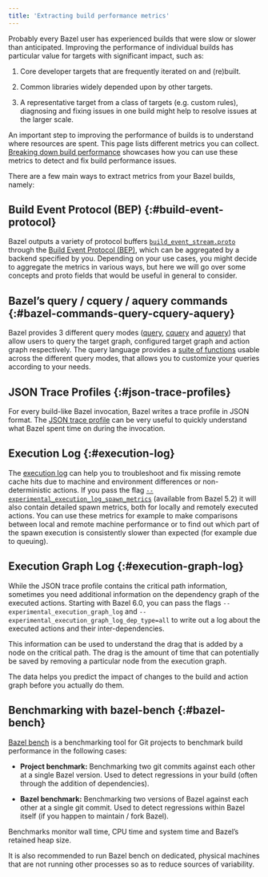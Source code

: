 ```yaml
---
title: 'Extracting build performance metrics'
---
```


Probably every Bazel user has experienced builds that were slow or slower than
anticipated. Improving the performance of individual builds has particular value
for targets with significant impact, such as:

1. Core developer targets that are frequently iterated on and (re)built.

2. Common libraries widely depended upon by other targets.

3. A representative target from a class of targets (e.g. custom rules),
  diagnosing and fixing issues in one build might help to resolve issues at the
  larger scale.

An important step to improving the performance of builds is to understand where
resources are spent. This page lists different metrics you can collect.
[Breaking down build performance](/configure/build-performance-breakdown) showcases
how you can use these metrics to detect and fix build performance issues.

There are a few main ways to extract metrics from your Bazel builds, namely:

## Build Event Protocol (BEP) {:#build-event-protocol}

Bazel outputs a variety of protocol buffers
[`build_event_stream.proto`](https://github.com/bazelbuild/bazel/blob/master/src/main/java/com/google/devtools/build/lib/buildeventstream/proto/build_event_stream.proto)
through the [Build Event Protocol (BEP)](/remote/bep), which
can be aggregated by a backend specified by you. Depending on your use cases,
you might decide to aggregate the metrics in various ways, but here we will go
over some concepts and proto fields that would be useful in general to consider.

## Bazel’s query / cquery / aquery commands {:#bazel-commands-query-cquery-aquery}

Bazel provides 3 different query modes ([query](/query/quickstart),
[cquery](/query/cquery) and [aquery](/query/aquery)) that allow users
to query the target graph, configured target graph and action graph
respectively. The query language provides a
[suite of functions](/query/language#functions) usable across the different
query modes, that allows you to customize your queries according to your needs.

## JSON Trace Profiles {:#json-trace-profiles}

For every build-like Bazel invocation, Bazel writes a trace profile in JSON
format. The [JSON trace profile](/advanced/performance/json-trace-profile) can
be very useful to quickly understand what Bazel spent time on during the
invocation.

## Execution Log {:#execution-log}

The [execution log](/remote/cache-remote) can help you to troubleshoot and fix
missing remote cache hits due to machine and environment differences or
non-deterministic actions. If you pass the flag
[`--experimental_execution_log_spawn_metrics`](/reference/command-line-reference#flag--experimental_execution_log_spawn_metrics)
(available from Bazel 5.2) it will also contain detailed spawn metrics, both for
locally and remotely executed actions. You can use these metrics for example to
make comparisons between local and remote machine performance or to find out
which part of the spawn execution is consistently slower than expected (for
example due to queuing).

## Execution Graph Log {:#execution-graph-log}

While the JSON trace profile contains the critical path information, sometimes
you need additional information on the dependency graph of the executed actions.
Starting with Bazel 6.0, you can pass the flags
`--experimental_execution_graph_log` and
`--experimental_execution_graph_log_dep_type=all` to write out a log about the
executed actions and their inter-dependencies.

This information can be used to understand the drag that is added by a node on
the critical path. The drag is the amount of time that can potentially be saved
by removing a particular node from the execution graph.

The data helps you predict the impact of changes to the build and action graph
before you actually do them.

## Benchmarking with bazel-bench {:#bazel-bench}

[Bazel bench](https://github.com/bazelbuild/bazel-bench) is a
benchmarking tool for Git projects to benchmark build performance in the
following cases:

* **Project benchmark:** Benchmarking two git commits against each other at a
 single Bazel version. Used to detect regressions in your build (often through
 the addition of dependencies).

* **Bazel benchmark:** Benchmarking two versions of Bazel against each other at
 a single git commit. Used to detect regressions within Bazel itself (if you
 happen to maintain / fork Bazel).

Benchmarks monitor wall time, CPU  time and system time and Bazel’s retained
heap size.

It is also recommended to run Bazel bench on dedicated, physical machines that
are not running other processes so as to reduce sources of variability.
